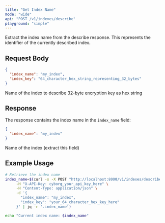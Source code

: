 ```yaml
---
title: "Get Index Name"
mode: "wide"
api: "POST /v1/indexes/describe"
playground: "simple"
---
```


Extract the index name from the describe response. This represents the identifier of the currently described index.

## Request Body

```json
{
  "index_name": "my_index",
  "index_key": "64_character_hex_string_representing_32_bytes"
}
```

<Expandable title="parameters">
  <ParamField body="index_name" type="string" required="true">
    Name of the index to describe
  </ParamField>
  <ParamField body="index_key" type="string" required="true">
    32-byte encryption key as hex string
  </ParamField>
</Expandable>

## Response

The response contains the index name in the `index_name` field:

```json
{
  "index_name": "my_index"
}
```

<Expandable title="response fields">
  <ResponseField name="index_name" type="string">
    Name of the index (extract this field)
  </ResponseField>
</Expandable>

## Example Usage

```bash
# Retrieve the index name
index_name=$(curl -s -X POST "http://localhost:8000/v1/indexes/describe" \
     -H "X-API-Key: cyborg_your_api_key_here" \
     -H "Content-Type: application/json" \
     -d '{
       "index_name": "my_index",
       "index_key": "your_64_character_hex_key_here"  
     }' | jq -r '.index_name')

echo "Current index name: $index_name"
```